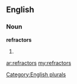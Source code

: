 ==English==

===Noun===
'''refractors'''

# {{plural of|[[refractor]]}}

[[Category:English plurals]]

[[ar:refractors]]
[[my:refractors]]
